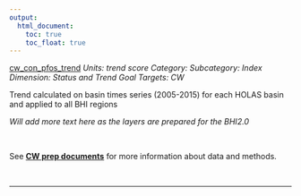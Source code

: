 ```yaml
---
output:
  html_document:
    toc: true
    toc_float: true
---
```


[cw_con_pfos_trend](https://github.com/OHI-Science/bhi/blob/master/baltic/layers/cw_con_pfos_trend_bhi2015.csv)
*Units: trend score*
*Category:*
*Subcategory:*
*Index Dimension: Status and Trend*
*Goal Targets: CW*

Trend calculated on basin times series (2005-2015) for each HOLAS basin and applied to all BHI regions

*Will add more text here as the layers are prepared for the BHI2.0*

<br>

See [**CW prep documents**](https://github.com/OHI-Science/bhi-1.0-archive/blob/draft/baltic2015/prep/CW/cw_prep.md) for more information about data and methods.

<br>

--- 
